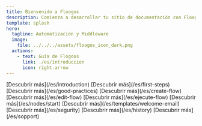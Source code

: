 ```yaml
---
title: Bienvenido a Floogos
description: Comienza a desarrollar tu sitio de documentación con Floogos.
template: splash
hero:
  tagline: Automatización y Middleware
  image:
    file: ../../../assets/floogos_icon_dark.png
  actions:
    - text: Guía de Flogoos
      link: ./es/introduccion
      icon: right-arrow
---
```



<LinkCard
	title="Explora la documentación de Floogos"
	href="./es/introduction"
/>

<CardGrid stagger>
    <Card title="Introducción" icon="document">
        [Descubrir más](/es/introduction)
    </Card>
    <Card title="Primeros pasos" icon='document'>
        [Descubrir más](/es/first-steps)
    </Card>
    <Card title="Buenas prácticas" icon='document'>
        [Descubrir más](/es/good-practices)
    </Card>
    <Card title="Crear flujo" icon='pencil'>
        [Descubrir más](/es/create-flow)
    </Card>
    <Card title="Editar flujo" icon='pen'>
        [Descubrir más](/es/edit-flow)
    </Card>
    <Card title="Ejecutar flujo" icon='rocket'>
        [Descubrir más](/es/ejecute-flow)
    </Card>
    <Card title="Nodos" icon='puzzle'>
        [Descubrir más](/es/nodes/start)
    </Card>
    <Card title="Plantillas" icon='seti:odata'>
        [Descubrir más](/es/templates/welcome-email)
    </Card>
    <Card title="seguridad" icon='seti:odata'>
        [Descubrir más](/es/segurity)
    </Card>
    <Card title="Historial" icon='seti:odata'>
        [Descubrir más](/es/history)
    </Card>
    <Card title="Soporte" icon='seti:odata'>
        [Descubrir más](/es/sopport)
    </Card>
</CardGrid>
